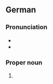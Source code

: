 ==German==
{{wikipedia}}
{{wikipedia|lang=de}}

===Pronunciation===
* {{IPA|de|/ˈoːbɐhaʊzən/}}
* {{audio|de|De-Oberhausen.ogg|Audio}}

===Proper noun===
{{de-proper noun}}

# {{place|de|city|s/North Rhine-Westphalia|c/Germany|t1=Oberhausen}}